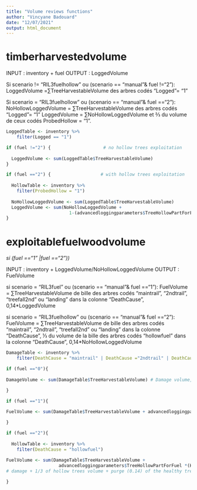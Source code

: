 ```yaml
---
title: "Volume reviews functions"
author: "Vincyane Badouard"
date: "12/07/2021"
output: html_document
---
```


# timberharvestedvolume
INPUT : inventory + fuel
OUTPUT : LoggedVolume

Si scenario != "RIL3fuelhollow"  ou (scenario == "manual"& fuel !="2"): 
LoggedVolume =∑TreeHarvestableVolume  des arbres codés "Logged"= "1"

Si scenario = "RIL3fuelhollow" ou (scenario == "manual"& fuel =="2"): NoHollowLoggedVolume = ∑TreeHarvestableVolume  des arbres codés "Logged"= "1"
LoggedVolume = ∑NoHollowLoggedVolume  et ⅔ du volume de ceux codés ProbedHollow = "1".

```r

LoggedTable <- inventory %>%
    filter(Logged == "1")

if (fuel !="2") {                    # no hollow trees exploitation
  
  LoggedVolume <- sum(LoggedTable$TreeHarvestableVolume)
}

if (fuel =="2") {                   # with hollow trees exploitation
  
  HollowTable <- inventory %>%
    filter(ProbedHollow = "1")
  
  NoHollowLoggedVolume <- sum(LoggedTable$TreeHarvestableVolume)
  LoggedVolume <- sum(NoHollowLoggedVolume +
                        1-(advancedloggingparameters$TreeHollowPartForFuel)*(HollowTable$TreeHarvestableVolume))
}

```


# exploitablefuelwoodvolume
*si (fuel =="1" |fuel =="2"))*

INPUT : inventory + LoggedVolume/NoHollowLoggedVolume
OUTPUT : FuelVolume

si scenario = "RIL3fuel" ou (scenario == "manual"& fuel =="1"):
FuelVolume = ∑TreeHarvestableVolume  de bille des arbres codés "maintrail", "2ndtrail", "treefall2nd" ou "landing" dans la colonne "DeathCause",  0,14*LoggedVolume 

si scenario = "RIL3fuelhollow" ou (scenario == "manual"& fuel =="2"):
FuelVolume = ∑TreeHarvestableVolume  de bille des arbres codés "maintrail", "2ndtrail", "treefall2nd" ou "landing" dans la colonne "DeathCause", ⅓ du volume de la bille des arbres codés "hollowfuel" dans la colonne "DeathCause",  0,14*NoHollowLoggedVolume  

```r

DamageTable <- inventory %>%
    filter(DeathCause = "maintrail" | DeathCause ="2ndtrail" | DeathCause = "treefall2nd" | DeathCause = "landing")

if (fuel =="0"){
  
DamageVolume <- sum(DamageTable$TreeHarvestableVolume) # Damage volume, non used for fuel in this scenario

}

if (fuel =="1"){
  
FuelVolume <- sum(DamageTable$TreeHarvestableVolume + advancedloggingparameters$Purge*LoggedVolume) # Damage and purge (0.14)

}

if (fuel =="2"){
  
  HollowTable <- inventory %>%
    filter(DeathCause = "hollowfuel")
           
FuelVolume <- sum(DamageTable$TreeHarvestableVolume + 
                    advancedloggingparameters$TreeHollowPartForFuel *(HollowTable$TreeHarvestableVolume) + advancedloggingparameters$Purge*NoHollowLoggedVolume)
# damage + 1/3 of hollow trees volume + purge (0.14) of the healthy trees

}
```













